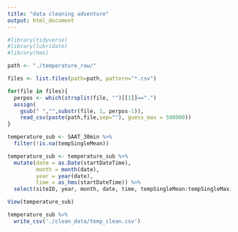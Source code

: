 ```yaml
---
title: "data cleaning adventure"
output: html_document
---
```


```r
#library(tidyverse)
#library(lubridate)
#library(hms)
```
```r
path <- "./temperature_raw/"

files <- list.files(path=path, pattern="*.csv")

for(file in files){
  perpos <- which(strsplit(file, "")[[1]]==".")
  assign(
    gsub(" ","",substr(file, 1, perpos-1)),
    read_csv(paste(path,file,sep=""), guess_max = 500000))
}
```
```r
temperature_sub <- SAAT_30min %>% 
  filter(!is.na(tempSingleMean))
```
```r
temperature_sub <- temperature_sub %>% 
  mutate(date = as.Date(startDateTime),
         month = month(date),
         year = year(date),
         time = as_hms(startDateTime)) %>% 
  select(siteID, year, month, date, time, tempSingleMean:tempSingleMaximum, finalQF)

View(temperature_sub)
```

```r
temperature_sub %>% 
  write_csv('./clean_data/temp_clean.csv')
```

